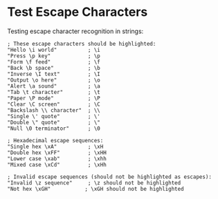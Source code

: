 # Test Escape Characters

Testing escape character recognition in strings:

```z80-assembly
; These escape characters should be highlighted:
"Hello \i world"          ; \i
"Press \p key"            ; \p  
"Form \f feed"            ; \f
"Back \b space"           ; \b
"Inverse \I text"         ; \I
"Output \o here"          ; \o
"Alert \a sound"          ; \a
"Tab \t character"        ; \t
"Paper \P mode"           ; \P
"Clear \C screen"         ; \C
"Backslash \\ character"  ; \\
"Single \' quote"         ; \'
"Double \" quote"         ; \"
"Null \0 terminator"      ; \0

; Hexadecimal escape sequences:
"Single hex \xA"          ; \xH
"Double hex \xFF"         ; \xHH
"Lower case \xab"         ; \xhh
"Mixed case \xCd"         ; \xHh

; Invalid escape sequences (should not be highlighted as escapes):
"Invalid \z sequence"     ; \z should not be highlighted
"Not hex \xGH"           ; \xGH should not be highlighted
```
